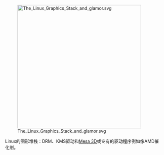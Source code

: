 [[File:The_Linux_Graphics_Stack_and_glamor.svg|400px]]

Linux的图形堆栈：DRM、KMS驱动和[[Mesa_3D|Mesa 3D]]或专有的驱动程序例如像AMD催化剂。
